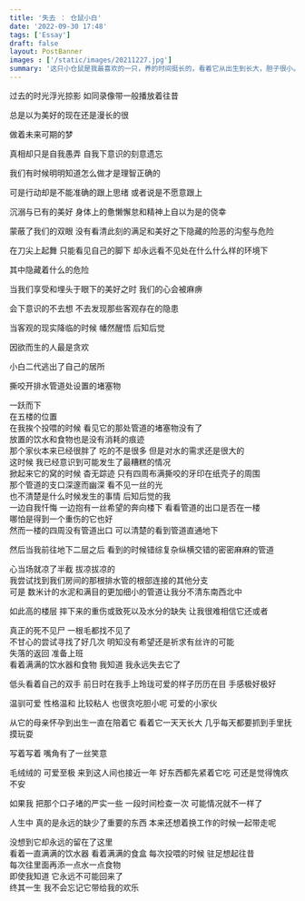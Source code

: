```yaml
---
title: '失去 ： 仓鼠小白'
date: '2022-09-30 17:48'
tags: ['Essay']
draft: false
layout: PostBanner
images : ['/static/images/20211227.jpg']
summary: '这只小仓鼠是我最喜欢的一只，养的时间挺长的，看着它从出生到长大，胆子很小。可惜最终还是自己挣脱去了未知的世界。它想走的话我是留不下的，我没有办法阻止它。只要它想走，总会离开的'
---
```


<div className="text-center">

过去的时光浮光掠影 如同录像带一般播放着往昔

</div>

<div className="text-center">

总是以为美好的现在还是漫长的很

</div>

<div className="text-center">

做着未来可期的梦

</div>

<div className="text-center">

真相却只是自我愚弄 自我下意识的刻意遗忘

</div>

<div className="text-center">

我们有时候明明知道怎么做才是理智正确的

</div>

<div className="text-center">

可是行动却是不能准确的跟上思绪 或者说是不愿意跟上

</div>

<div className="text-center">

沉溺与已有的美好 身体上的惫懒懈怠和精神上自以为是的侥幸

</div>

<div className="text-center">

蒙蔽了我们的双眼 没有看清此刻的满足和美好之下隐藏的险恶的沟壑与危险

</div>

<div className="text-center">

在刀尖上起舞 只能看见自己的脚下 却永远看不见处在什么什么样的环境下

</div>

<div className="text-center">

其中隐藏着什么的危险

</div>


<div className="text-center">

当我们享受和埋头于眼下的美好之时 我们的心会被麻痹

</div>


<div className="text-center">

会下意识的不去想 不去发现那些客观存在的隐患

</div>


<div className="text-center">

当客观的现实降临的时候 幡然醒悟 后知后觉

</div>


<div className="text-center">

因欲而生的人最是贪欢

</div>


<div className="text-center">

小白二代逃出了自己的居所

</div>


<div className="text-center">

撕咬开排水管道处设置的堵塞物

</div>

<div className="text-center">
一跃而下
</div>

<div className="text-center">
在五楼的位置
</div>

<div className="text-center">
在我挨个投喂的时候 看见它的那处管道的堵塞物没有了
</div>

<div className="text-center">
放置的饮水和食物也是没有消耗的痕迹
</div>

<div className="text-center">
那个家伙本来已经很胖了 吃的不是很多 但是对水的需求还是很大的
</div>

<div className="text-center">
这时候 我已经意识到可能发生了最糟糕的情况
</div>

<div className="text-center">
掀起来它的窝的时候 杳无踪迹 只有四周布满撕咬的牙印在纸壳子的周围
</div>

<div className="text-center">
那个管道的支口深邃而幽深 看不见一丝的光
</div>

<div className="text-center">
也不清楚是什么时候发生的事情 后知后觉的我
</div>

<div className="text-center">
一边自我忏悔 一边抱有一丝希望的奔向楼下 看看管道的出口是否在一楼
</div>

<div className="text-center">
哪怕是得到一个重伤的它也好
</div>

<div className="text-center">
然而一楼的四周没有管道出口 可以清楚的看到管道直通地下
</div>

<div className="text-center">

  然后当我前往地下二层之后 看到的时候错综复杂纵横交错的密密麻麻的管道

</div>

<div className="text-center">
心当场就凉了半截 拔凉拔凉的
</div>

<div className="text-center">
我尝试找到我们房间的那根排水管的根部连接的其他分支
</div>

<div className="text-center">
可是 数米计的水泥和满目的更加细小的管道让我分不清东南西北中
</div>

<div className="text-center">

  如此高的楼层 摔下来的重伤或致死以及水分的缺失 让我很难相信它还或者

</div>

<div className="text-center">
真正的死不见尸 一根毛都找不见了
</div>

<div className="text-center">
不甘心的尝试寻找了好几次 明知没有希望还是祈求有丝许的可能
</div>

<div className="text-center">
失落的返回 准备上班
</div>

<div className="text-center">
看着满满的饮水器和食物 我知道 我永远失去它了
</div>

<div className="text-center">

  低头看着自己的双手 前日时在我手上玲珑可爱的样子历历在目 手感极好极好

</div>

<div className="text-center">
温驯可爱 性格温和 比较粘人 也很贪吃胆小呢 可爱的小家伙
</div>

<div className="text-center">

  从它的母亲怀孕到出生一直在陪着它 看着它一天天长大 几乎每天都要抓到手里抚摸玩耍

</div>

<div className="text-center">
写着写着 嘴角有了一丝笑意
</div>

<div className="text-center">

  毛绒绒的 可爱至极 来到这人间也接近一年 好东西都先紧着它吃 可还是觉得愧疚不安

</div>

<div className="text-center">
如果我 把那个口子堵的严实一些 一段时间检查一次 可能情况就不一样了
</div>

<div className="text-center">

  人生中 真的是永远的缺少了重要的东西 本来还想着换工作的时候一起带走呢

</div>

<div className="text-center">
没想到它却永远的留在了这里
</div>

<div className="text-center">
看着一直满满的饮水器 看着满满的食盒 每次投喂的时候 驻足想起往昔
</div>

<div className="text-center">
每次往里面再添一点水一点食物
</div>

<div className="text-center">
即使我知道 它永远不可能回来了
</div>

<div className="text-center">
终其一生 我不会忘记它带给我的欢乐
</div>
